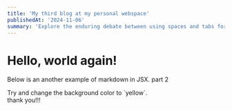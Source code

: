 ```yaml
---
title: 'My third blog at my personal webspace'
publishedAt: '2024-11-06'
summary: 'Explore the enduring debate between using spaces and tabs for code indentation, and why this choice matters more than you might think.'
---
```


# Hello, world again!

Below is an another example of markdown in JSX. part 2

<div style={{backgroundColor: 'green', padding: '1rem'}}>
  Try and change the background color to `yellow`.
</div>
thank you!!!
